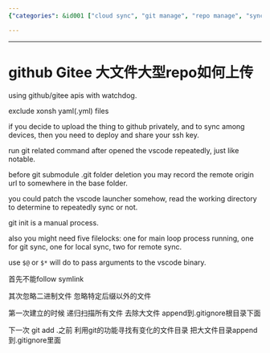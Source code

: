 ```yaml
---
{"categories": &id001 ["cloud sync", "git manage", "repo manage", "sync", "system manage"], "category": "API", "date": "2023-12-22 23:52:59", "description": "This guide provides a detailed explanation on how to upload large repositories to GitHub or Gitee, while excluding specific file types like Xonsh and YAML. The guide also covers the process of deploying SSH keys for enhanced security, automating sync processes using Visual Studio Code, and utilizing file locks for various tasks to ensure data integrity.", "tags": *id001, "title": "github Gitee 大文件大型repo如何上传"}

---
```


------

# github Gitee 大文件大型repo如何上传

using github/gitee apis with watchdog.

exclude xonsh yaml(.yml) files

if you decide to upload the thing to github privately, and to sync among devices, then you need to deploy and share your ssh key.

run git related command after opened the vscode repeatedly, just like notable.

before git submodule .git folder deletion you may record the remote origin url to somewhere in the base folder.

you could patch the vscode launcher somehow, read the working directory to determine to repeatedly sync or not.

git init is a manual process.

also you might need five filelocks: one for main loop process running,  one for git sync, one for local sync, two for remote sync.

use `$@` or `$*` will do to pass arguments to the vscode binary.

首先不能follow symlink

其次忽略二进制文件 忽略特定后缀以外的文件

第一次建立的时候 递归扫描所有文件 去除大文件 append到.gitignore根目录下面

下一次 git add .之前 利用git的功能寻找有变化的文件目录 把大文件目录append到.gitignore里面

